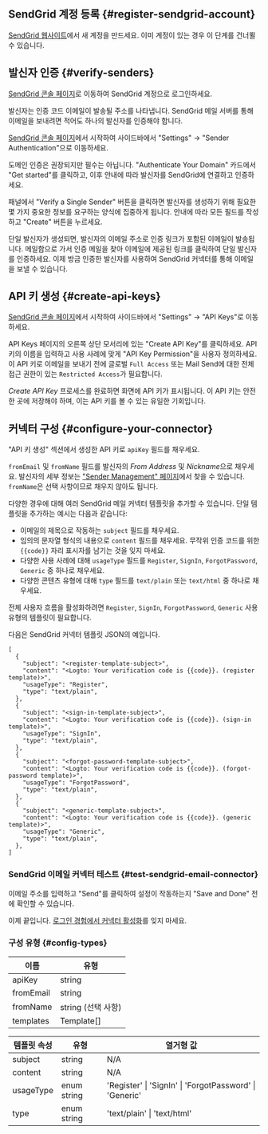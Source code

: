 ## SendGrid 계정 등록 \{#register-sendgrid-account}

[SendGrid 웹사이트](https://app.sendgrid.com/)에서 새 계정을 만드세요. 이미 계정이 있는 경우 이 단계를 건너뛸 수 있습니다.

## 발신자 인증 \{#verify-senders}

[SendGrid 콘솔 페이지](https://app.sendgrid.com/)로 이동하여 SendGrid 계정으로 로그인하세요.

발신자는 인증 코드 이메일이 발송될 주소를 나타냅니다. SendGrid 메일 서버를 통해 이메일을 보내려면 적어도 하나의 발신자를 인증해야 합니다.

[SendGrid 콘솔 페이지](https://app.sendgrid.com/)에서 시작하여 사이드바에서 "Settings" -> "Sender Authentication"으로 이동하세요.

도메인 인증은 권장되지만 필수는 아닙니다. "Authenticate Your Domain" 카드에서 "Get started"를 클릭하고, 이후 안내에 따라 발신자를 SendGrid에 연결하고 인증하세요.

패널에서 "Verify a Single Sender" 버튼을 클릭하면 발신자를 생성하기 위해 필요한 몇 가지 중요한 정보를 요구하는 양식에 집중하게 됩니다. 안내에 따라 모든 필드를 작성하고 "Create" 버튼을 누르세요.

단일 발신자가 생성되면, 발신자의 이메일 주소로 인증 링크가 포함된 이메일이 발송됩니다. 메일함으로 가서 인증 메일을 찾아 이메일에 제공된 링크를 클릭하여 단일 발신자를 인증하세요. 이제 방금 인증한 발신자를 사용하여 SendGrid 커넥터를 통해 이메일을 보낼 수 있습니다.

## API 키 생성 \{#create-api-keys}

[SendGrid 콘솔 페이지](https://app.sendgrid.com/)에서 시작하여 사이드바에서 "Settings" -> "API Keys"로 이동하세요.

API Keys 페이지의 오른쪽 상단 모서리에 있는 "Create API Key"를 클릭하세요. API 키의 이름을 입력하고 사용 사례에 맞게 "API Key Permission"을 사용자 정의하세요. 이 API 키로 이메일을 보내기 전에 글로벌 `Full Access` 또는 Mail Send에 대한 전체 접근 권한이 있는 `Restricted Access`가 필요합니다.

_Create API Key_ 프로세스를 완료하면 화면에 API 키가 표시됩니다. 이 API 키는 안전한 곳에 저장해야 하며, 이는 API 키를 볼 수 있는 유일한 기회입니다.

## 커넥터 구성 \{#configure-your-connector}

"API 키 생성" 섹션에서 생성한 API 키로 `apiKey` 필드를 채우세요.

`fromEmail` 및 `fromName` 필드를 발신자의 _From Address_ 및 *Nickname*으로 채우세요. 발신자의 세부 정보는 ["Sender Management" 페이지](https://mc.sendgrid.com/senders)에서 찾을 수 있습니다. `fromName`은 선택 사항이므로 채우지 않아도 됩니다.

다양한 경우에 대해 여러 SendGrid 메일 커넥터 템플릿을 추가할 수 있습니다. 단일 템플릿을 추가하는 예시는 다음과 같습니다:

- 이메일의 제목으로 작동하는 `subject` 필드를 채우세요.
- 임의의 문자열 형식의 내용으로 `content` 필드를 채우세요. 무작위 인증 코드를 위한 `{{code}}` 자리 표시자를 남기는 것을 잊지 마세요.
- 다양한 사용 사례에 대해 `usageType` 필드를 `Register`, `SignIn`, `ForgotPassword`, `Generic` 중 하나로 채우세요.
- 다양한 콘텐츠 유형에 대해 `type` 필드를 `text/plain` 또는 `text/html` 중 하나로 채우세요.

전체 사용자 흐름을 활성화하려면 `Register`, `SignIn`, `ForgotPassword`, `Generic` 사용 유형의 템플릿이 필요합니다.

다음은 SendGrid 커넥터 템플릿 JSON의 예입니다.

```jsonc
[
  {
    "subject": "<register-template-subject>",
    "content": "<Logto: Your verification code is {{code}}. (register template)>",
    "usageType": "Register",
    "type": "text/plain",
  },
  {
    "subject": "<sign-in-template-subject>",
    "content": "<Logto: Your verification code is {{code}}. (sign-in template)>",
    "usageType": "SignIn",
    "type": "text/plain",
  },
  {
    "subject": "<forgot-password-template-subject>",
    "content": "<Logto: Your verification code is {{code}}. (forgot-password template)>",
    "usageType": "ForgotPassword",
    "type": "text/plain",
  },
  {
    "subject": "<generic-template-subject>",
    "content": "<Logto: Your verification code is {{code}}. (generic template)>",
    "usageType": "Generic",
    "type": "text/plain",
  },
]
```

### SendGrid 이메일 커넥터 테스트 \{#test-sendgrid-email-connector}

이메일 주소를 입력하고 "Send"를 클릭하여 설정이 작동하는지 "Save and Done" 전에 확인할 수 있습니다.

이제 끝입니다. [로그인 경험에서 커넥터 활성화](/connectors/email-connectors/#enable-email-sign-up-or-sign-in)를 잊지 마세요.

### 구성 유형 \{#config-types}

| 이름      | 유형               |
| --------- | ------------------ |
| apiKey    | string             |
| fromEmail | string             |
| fromName  | string (선택 사항) |
| templates | Template[]         |

| 템플릿 속성 | 유형        | 열거형 값                                               |
| ----------- | ----------- | ------------------------------------------------------- |
| subject     | string      | N/A                                                     |
| content     | string      | N/A                                                     |
| usageType   | enum string | 'Register' \| 'SignIn' \| 'ForgotPassword' \| 'Generic' |
| type        | enum string | 'text/plain' \| 'text/html'                             |
